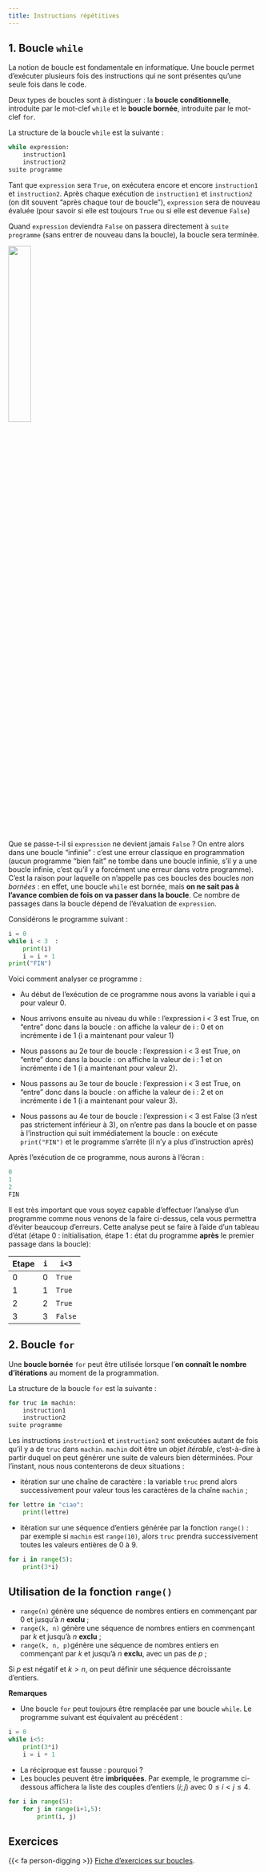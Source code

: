 ```yaml
---
title: Instructions répétitives
---
```


## 1. Boucle `while`

La notion de boucle est fondamentale en informatique. Une boucle permet d'exécuter plusieurs fois des instructions qui ne sont présentes qu'une seule fois dans le code.

Deux types de boucles sont à distinguer : la **boucle conditionnelle**, introduite par le mot-clef `while` et le **boucle bornée**, introduite par le mot-clef `for`.

La structure de la boucle `while` est la suivante :

```python
while expression:
	instruction1
	instruction2
suite programme
```

Tant que `expression` sera `True`, on exécutera encore et encore `instruction1` et `instruction2`. Après chaque exécution de `instruction1` et `instruction2` (on dit souvent "après chaque tour de boucle"), `expression` sera de nouveau évaluée (pour savoir si elle est toujours `True` ou si elle est devenue `False`)

Quand `expression` deviendra `False` on passera directement à `suite programme` (sans entrer de nouveau dans la boucle),  la  boucle sera terminée.

![](flowchart_while.svg){width=30%}

Que se passe-t-il si `expression` ne devient jamais `False` ?  On entre alors dans  une boucle "infinie" : c'est une erreur classique en programmation (aucun programme "bien fait" ne tombe dans une boucle infinie, s'il y a une boucle infinie, c'est qu'il y a forcément une erreur dans votre programme). C'est la raison pour laquelle on n'appelle pas ces boucles des boucles _non bornées_ : en effet, une boucle `while` est bornée, mais **on ne sait pas à l'avance combien de fois on va passer dans la boucle**. Ce nombre de passages dans la boucle dépend de l'évaluation de `expression`.

Considérons le programme suivant :

```python
i = 0
while i < 3  :
	print(i)
	i = i + 1
print("FIN")
```

Voici comment analyser ce programme :

* Au début de l'exécution de ce programme nous avons la variable i qui a pour valeur 0. 

* Nous arrivons ensuite au niveau du while :  l'expression i < 3  est True, on "entre" donc dans la boucle : on  affiche la valeur de i : 0 et on incrémente  i de 1 (i a maintenant pour valeur 1)

* Nous passons au  2e tour de boucle : l'expression i < 3  est True, on "entre" donc dans la boucle : on affiche la valeur de i : 1 et on incrémente  i de 1 (i a maintenant pour valeur 2).

* Nous passons au  3e tour de boucle : l'expression i < 3  est True, on "entre" donc dans la boucle : on affiche la valeur de i :  2 et on incrémente  i de 1 (i a maintenant pour valeur 3).

* Nous passons au  4e tour de boucle : l'expression i < 3  est False (3 n'est pas strictement inférieur à 3), on n'entre pas dans la  boucle et on passe à l'instruction qui suit immédiatement la boucle : on exécute `print("FIN")` et le programme s'arrête (il n'y a plus d'instruction après)

Après l'exécution de ce programme, nous aurons à l'écran :

```python
0
1
2
FIN
```

Il est très important que vous soyez capable d'effectuer l'analyse d'un programme comme nous venons de la faire ci-dessus, cela vous permettra d'éviter beaucoup d'erreurs. Cette analyse peut se faire à l'aide d'un tableau d'état (étape 0 : initialisation, étape 1 : état du programme **après** le premier passage dans la boucle): 

| Etape | `i` | `i<3` |
| --- | --- | --- |
|0 | 0 | `True`|
|1|1|`True`|
|2|2|`True`|
|3|3|`False`|

## 2. Boucle `for`

Une **boucle bornée** `for` peut être utilisée lorsque l'**on connaît le nombre d'itérations** au moment de la programmation.

La structure de la boucle `for` est la suivante :

```python
for truc in machin:
	instruction1
	instruction2
suite programme
```

Les instructions `instruction1` et `instruction2` sont exécutées autant de fois qu'il y a de `truc` dans `machin`. `machin` doit être un _objet itérable_, c'est-à-dire à partir duquel on peut générer une suite de valeurs bien déterminées. Pour l'instant, nous nous contenterons de deux situations :

* itération sur une chaîne de caractère : la variable `truc` prend alors successivement pour valeur tous les caractères de la chaîne `machin` ;

```python
for lettre in "ciao":
    print(lettre)
```

* itération sur une séquence d'entiers générée par la fonction `range()` : par exemple si `machin` est `range(10)`, alors `truc` prendra successivement toutes les valeurs entières de 0 à 9.

```python
for i in range(5):
    print(3*i)
```

:::{.callout-important}
## Utilisation de la fonction `range()`

* `range(n)` génère une séquence de nombres entiers en commençant par 0 et jusqu'à $n$ **exclu** ;
* `range(k, n)` génère une séquence de nombres entiers en commençant par $k$ et jusqu'à $n$ **exclu** ;
* `range(k, n, p)`génère une séquence de nombres entiers en commençant par $k$ et jusqu'à $n$ **exclu**, avec un pas de $p$ ;
:::

Si $p$ est négatif et $k>n$, on peut définir une séquence décroissante d'entiers.

**Remarques**

* Une boucle `for` peut toujours être remplacée par une boucle `while`. Le programme suivant est équivalent au précédent :

```python
i = 0
while i<5:
    print(3*i)
	i = i + 1
```

* La réciproque est fausse : pourquoi ?
* Les boucles peuvent être **imbriquées**. Par exemple, le programme ci-dessous affichera la liste des couples d'entiers $(i;j)$ avec $0\leqslant i<j\leqslant 4$.

```python
for i in range(5):
	for j in range(i+1,5):
		print(i, j)
```

:::{.callout-caution}
## Exercices

{{< fa person-digging >}} [Fiche d'exercices sur boucles](python_bases_exos_3.qmd){target=_blank}.
:::

